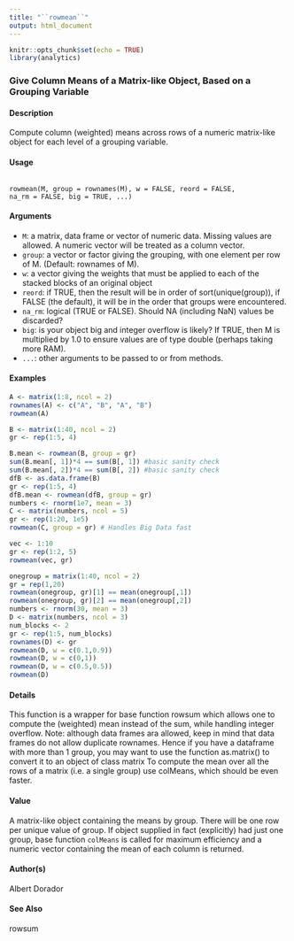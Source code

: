 ```yaml
---
title: "``rowmean``"
output: html_document
---
```


```r
knitr::opts_chunk$set(echo = TRUE)
library(analytics)
```

### Give Column Means of a Matrix-like Object, Based on a Grouping Variable

#### Description
Compute column (weighted) means across rows of a numeric matrix-like object for each level of a grouping variable.

#### Usage
<pre><code>
rowmean(M, group = rownames(M), w = FALSE, reord = FALSE,
na_rm = FALSE, big = TRUE, ...)
</code></pre>

#### Arguments
* ``M``: a matrix, data frame or vector of numeric data. Missing values are allowed. A numeric vector will be treated as a column vector.
* ``group``: a vector or factor giving the grouping, with one element per row of M. (Default: rownames of M).
* ``w``: a vector giving the weights that must be applied to each of the stacked blocks of an original object
* ``reord``: if TRUE, then the result will be in order of sort(unique(group)), if FALSE (the default), it will be in the order that groups were encountered.
* ``na_rm``: logical (TRUE or FALSE). Should NA (including NaN) values be discarded?
* ``big``: is your object big and integer overflow is likely? If TRUE, then M is multiplied by 1.0 to ensure values are of type double (perhaps taking more RAM).
* ``...``: other arguments to be passed to or from methods.


#### Examples
```r
A <- matrix(1:8, ncol = 2)
rownames(A) <- c("A", "B", "A", "B")
rowmean(A)
```
```r
B <- matrix(1:40, ncol = 2)
gr <- rep(1:5, 4)

B.mean <- rowmean(B, group = gr)
sum(B.mean[, 1])*4 == sum(B[, 1]) #basic sanity check
sum(B.mean[, 2])*4 == sum(B[, 2]) #basic sanity check
dfB <- as.data.frame(B)
gr <- rep(1:5, 4)
dfB.mean <- rowmean(dfB, group = gr)
numbers <- rnorm(1e7, mean = 3)
C <- matrix(numbers, ncol = 5)
gr <- rep(1:20, 1e5)
rowmean(C, group = gr) # Handles Big Data fast
```

```r
vec <- 1:10
gr <- rep(1:2, 5)
rowmean(vec, gr)
```
```r
onegroup = matrix(1:40, ncol = 2)
gr = rep(1,20)
rowmean(onegroup, gr)[1] == mean(onegroup[,1])
rowmean(onegroup, gr)[2] == mean(onegroup[,2])
numbers <- rnorm(30, mean = 3)
D <- matrix(numbers, ncol = 3)
num_blocks <- 2
gr <- rep(1:5, num_blocks)
rownames(D) <- gr
rowmean(D, w = c(0.1,0.9))
rowmean(D, w = c(0,1))
rowmean(D, w = c(0.5,0.5))
rowmean(D)
```


#### Details
This function is a wrapper for base function rowsum which allows one to compute the (weighted) mean instead of the sum, while handling integer overflow. Note: although data frames ara allowed, keep in mind that data frames do not allow duplicate rownames. Hence if you have a dataframe with more than 1 group, you may want to use the function as.matrix() to convert it to an object of class matrix To compute the mean over all the rows of a matrix (i.e. a single group) use colMeans, which should be even faster.

#### Value
A matrix-like object containing the means by group. There will be one row per unique value of group. If object supplied in fact (explicitly) had just one group, base function ``colMeans`` is called for maximum efficiency and a numeric vector containing the mean of each column is returned.

#### Author(s)
Albert Dorador

#### See Also
rowsum
